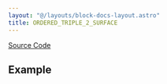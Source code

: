 ```yaml
---
layout: "@/layouts/block-docs-layout.astro"
title: ORDERED_TRIPLE_2_SURFACE
---
```



<PythonDocsDisplay docstring={docstring} />

[Source Code](https://github.com/flojoy-ai/blocks/blob/main/blocks/TRANSFORMERS/TYPE_CASTING/ORDERED_TRIPLE_2_SURFACE/ORDERED_TRIPLE_2_SURFACE.py)

## Example
